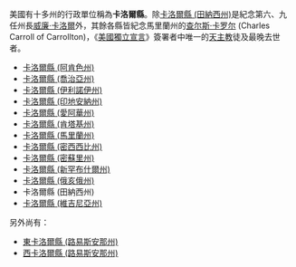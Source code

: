美國有十多州的行政單位稱為'''卡洛爾縣'''。除[[卡洛爾縣_(田納西州)|卡洛爾縣 (田納西州)]]是紀念第六、九任州長[[威廉·卡洛爾|威廉·卡洛爾]]外，其餘各縣皆紀念馬里蘭州的[[查尔斯·卡罗尔|查尔斯·卡罗尔]] (Charles Carroll of Carrollton)，《[[美國獨立宣言|美國獨立宣言]]》簽署者中唯一的[[天主教|天主教]]徒及最晚去世者。

* [[卡洛爾縣_(阿肯色州)|卡洛爾縣 (阿肯色州)]]
* [[卡洛爾縣_(喬治亞州)|卡洛爾縣 (喬治亞州)]]
* [[卡洛爾縣_(伊利諾伊州)|卡洛爾縣 (伊利諾伊州)]]
* [[卡洛爾縣_(印地安納州)|卡洛爾縣 (印地安納州)]]
* [[卡洛爾縣_(愛阿華州)|卡洛爾縣 (愛阿華州)]]
* [[卡洛爾縣_(肯塔基州)|卡洛爾縣 (肯塔基州)]]
* [[卡洛爾縣_(馬里蘭州)|卡洛爾縣 (馬里蘭州)]]
* [[卡洛爾縣_(密西西比州)|卡洛爾縣 (密西西比州)]]
* [[卡洛爾縣_(密蘇里州)|卡洛爾縣 (密蘇里州)]]
* [[卡洛爾縣_(新罕布什爾州)|卡洛爾縣 (新罕布什爾州)]]
* [[卡洛爾縣_(俄亥俄州)|卡洛爾縣 (俄亥俄州)]]
* 卡洛爾縣 (田納西州)
* [[卡洛爾縣_(維吉尼亞州)|卡洛爾縣 (維吉尼亞州)]]
另外尚有：
* [[東卡洛爾縣_(路易斯安那州)|東卡洛爾縣 (路易斯安那州)]]
* [[西卡洛爾縣_(路易斯安那州)|西卡洛爾縣 (路易斯安那州)]]

{{disambig|K卡洛爾縣|Cat=四字县名消歧义}}